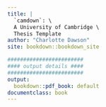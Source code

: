 ```yaml
---
title: |
  `camdown`: \
  A University of Cambridge \
  Thesis Template
author: "Charlotte Dawson"
site: bookdown::bookdown_site

########################
#### output details ####
########################
output:
  bookdown::pdf_book: default
documentclass: book
---
```


<!-- A comment -->
